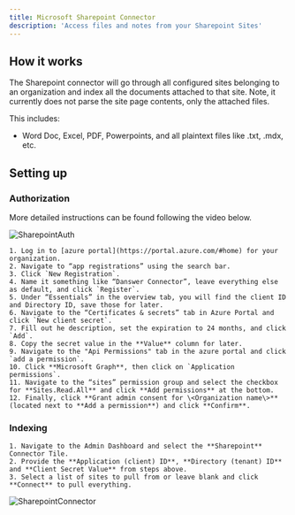 ```yaml
---
title: Microsoft Sharepoint Connector
description: 'Access files and notes from your Sharepoint Sites'
---
```


## How it works
The Sharepoint connector will go through all configured sites belonging to an organization and
index all the documents attached to that site. Note, it currently does not parse the site page
contents, only the attached files.

This includes:
- Word Doc, Excel, PDF, Powerpoints, and all plaintext files like .txt, .mdx, etc.

## Setting up
### Authorization
More detailed instructions can be found following the video below.

![SharepointAuth](/images/connectors/sharepoint/SharepointAuth.gif)

    1. Log in to [azure portal](https://portal.azure.com/#home) for your organization.
    2. Navigate to “app registrations” using the search bar.
    3. Click `New Registration`.
    4. Name it something like “Danswer Connector”, leave everything else as default, and click `Register`.
    5. Under “Essentials” in the overview tab, you will find the client ID and Directory ID, save those for later.
    6. Navigate to the “Certificates & secrets” tab in Azure Portal and click `New client secret`.
    7. Fill out he description, set the expiration to 24 months, and click `Add`.
    8. Copy the secret value in the **Value** column for later.
    9. Navigate to the "Api Permissions" tab in the azure portal and click `add a permission`.
    10. Click **Microsoft Graph**, then click on `Application permissions`.
    11. Navigate to the “sites” permission group and select the checkbox for **Sites.Read.All** and click **Add permissions** at the bottom.
    12. Finally, click **Grant admin consent for \<Organization name\>** (located next to **Add a permission**) and click **Confirm**.

### Indexing
    1. Navigate to the Admin Dashboard and select the **Sharepoint** Connector Tile.
    2. Provide the **Application (client) ID**, **Directory (tenant) ID** and **Client Secret Value** from steps above.
    3. Select a list of sites to pull from or leave blank and click **Connect** to pull everything.

![SharepointConnector](/images/connectors/sharepoint/SharepointConnector.png)